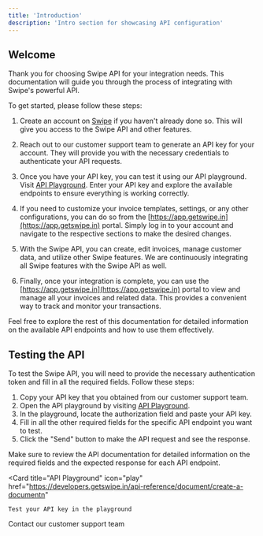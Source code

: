 ```yaml
---
title: 'Introduction'
description: 'Intro section for showcasing API configuration'
---
```


## Welcome

Thank you for choosing Swipe API for your integration needs. This documentation will guide you through the process of integrating with Swipe's powerful API.

To get started, please follow these steps:

1. Create an account on [Swipe](https://app.getswipe.in) if you haven't already done so. This will give you access to the Swipe API and other features.

2. Reach out to our customer support team to generate an API key for your account. They will provide you with the necessary credentials to authenticate your API requests.

3. Once you have your API key, you can test it using our API playground. Visit [API Playground](https://developers.getswipe.in/api-reference/document/create-a-document). Enter your API key and explore the available endpoints to ensure everything is working correctly.

4. If you need to customize your invoice templates, settings, or any other configurations, you can do so from the [https://app.getswipe.in](https://app.getswipe.in) portal. Simply log in to your account and navigate to the respective sections to make the desired changes.

5. With the Swipe API, you can create, edit invoices, manage customer data, and utilize other Swipe features. We are continuously integrating all Swipe features with the Swipe API as well.

6. Finally, once your integration is complete, you can use the [https://app.getswipe.in](https://app.getswipe.in) portal to view and manage all your invoices and related data. This provides a convenient way to track and monitor your transactions.

Feel free to explore the rest of this documentation for detailed information on the available API endpoints and how to use them effectively.

## Testing the API

To test the Swipe API, you will need to provide the necessary authentication token and fill in all the required fields. Follow these steps:

1. Copy your API key that you obtained from our customer support team.
2. Open the API playground by visiting [API Playground](https://developers.getswipe.in/api-reference/document/create-a-document).
3. In the playground, locate the authorization field and paste your API key.
4. Fill in all the other required fields for the specific API endpoint you want to test.
5. Click the "Send" button to make the API request and see the response.

Make sure to review the API documentation for detailed information on the required fields and the expected response for each API endpoint.

<Card
    title="API Playground"
    icon="play"
    href="https://developers.getswipe.in/api-reference/document/create-a-documentn"
>
    Test your API key in the playground
</Card>

<Card title="Support" icon="question" href="https://app.getswipe.in/help">
    Contact our customer support team
</Card>
